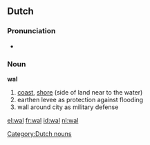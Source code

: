 ==Dutch==

===Pronunciation===
* {{audio|Nl-wal.ogg|audio}}

===Noun===
'''wal'''

# [[coast]], [[shore]] (side of land near to the water)
# earthen levee as protection against flooding
# wall around city as military defense

[[Category:Dutch nouns]]

[[el:wal]]
[[fr:wal]]
[[id:wal]]
[[nl:wal]]